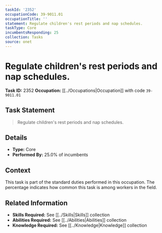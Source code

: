 ```yaml
---
taskId: '2352'
occupationCode: 39-9011.01
occupationTitle: ''
statement: Regulate children's rest periods and nap schedules.
taskType: Core
incumbentsResponding: 25
collection: Tasks
source: onet
---
```

# Regulate children's rest periods and nap schedules.

**Task ID:** 2352
**Occupation:** [[../Occupations|Occupation]] with code `39-9011.01`

## Task Statement

> Regulate children's rest periods and nap schedules.

## Details

- **Type:** Core
- **Performed By:** 25.0% of incumbents

## Context

This task is part of the standard duties performed in this occupation. The percentage indicates how common this task is among workers in the field.

## Related Information

- **Skills Required:** See [[../Skills|Skills]] collection
- **Abilities Required:** See [[../Abilities|Abilities]] collection
- **Knowledge Required:** See [[../Knowledge|Knowledge]] collection
